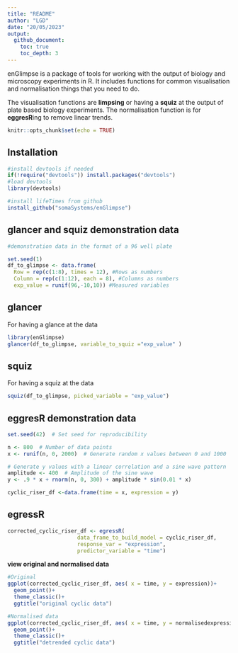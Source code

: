 ```yaml
---
title: "README"
author: "LGD"
date: "20/05/2023"
output:
  github_document:
    toc: true
    toc_depth: 3
---
```


enGlimpse is a package of tools for working with the output of biology and microscopy experiments in R. 
It includes functions for common visualisation and normalisation things that you need to do. 

The visualisation functions are **limpsing** or having a **squiz** at the output of plate based biology experiments. 
The normalisation function is for **eggresR**ing to remove linear trends.

```r
knitr::opts_chunk$set(echo = TRUE)
```

## Installation
```r

#install devtools if needed
if(!require("devtools")) install.packages("devtools")
#load devtools
library(devtools)

#install lifeTimes from github
install_github("somaSystems/enGlimpse")

```


## glancer and squiz demonstration data
```r
#demonstration data in the format of a 96 well plate

set.seed(1)
df_to_glimpse <- data.frame(
  Row = rep(c(1:8), times = 12), #Rows as numbers
  Column = rep(c(1:12), each = 8), #Columns as numbers 
  exp_value = runif(96,-10,10)) #Measured variables

```

## glancer
For having a glance at the data
```r

library(enGlimpse)
glancer(df_to_glimpse, variable_to_squiz ="exp_value" )

```

## squiz
For having a squiz at the data
```r
squiz(df_to_glimpse, picked_variable = "exp_value")
```

## eggresR demonstration data

```r
set.seed(42)  # Set seed for reproducibility

n <- 800  # Number of data points
x <- runif(n, 0, 2000)  # Generate random x values between 0 and 1000

# Generate y values with a linear correlation and a sine wave pattern
amplitude <- 400  # Amplitude of the sine wave
y <- .9 * x + rnorm(n, 0, 300) + amplitude * sin(0.01 * x)

cyclic_riser_df <-data.frame(time = x, expression = y) 
```

## egressR
```r
corrected_cyclic_riser_df <- egressR(
                      data_frame_to_build_model = cyclic_riser_df,
                      response_var = "expression",
                      predictor_variable = "time")
```

**view original and normalised data**
```r
#Original
ggplot(corrected_cyclic_riser_df, aes( x = time, y = expression))+
  geom_point()+
  theme_classic()+
  ggtitle("original cyclic data")

#Normalised data
ggplot(corrected_cyclic_riser_df, aes( x = time, y = normalisedexpressionfrom_time))+
  geom_point()+
  theme_classic()+
  ggtitle("detrended cyclic data")

```









